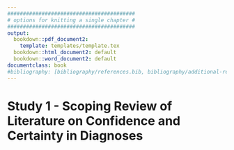 ```yaml
---
#########################################
# options for knitting a single chapter #
#########################################
output:
  bookdown::pdf_document2:
    template: templates/template.tex
  bookdown::html_document2: default
  bookdown::word_document2: default
documentclass: book
#bibliography: [bibliography/references.bib, bibliography/additional-references.bib]
---
```


# Study 1 - Scoping Review of Literature on Confidence and Certainty in Diagnoses {.unnumbered}

```{=tex}
\adjustmtc
\markboth{Scoping Review}{}
```
<!-- For PDF output, include these two LaTeX commands after unnumbered chapter headings, otherwise the mini table of contents and the running header will show the previous chapter -->


